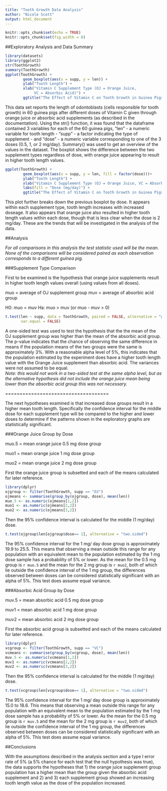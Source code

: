 ```yaml
---
title: "Tooth Growth Data Analysis"
author: "Nicole Scott"
output: html_document
---
```


```r
knitr::opts_chunk$set(echo = TRUE)
knitr::opts_chunk$set(fig.width = 8)
```


##Exploratory Analysis and Data Summary

```r
library(datasets)
library(ggplot2)
str(ToothGrowth)
summary(ToothGrowth)
ggplot(ToothGrowth) +
        geom_boxplot(aes(x = supp, y = len)) +
        ylab("Tooth Length") +
        xlab("Vitamin C Supplement Type (OJ = Orange Juice, 
             VC = Absorbic Acid)") +
        ggtitle("The Effect of Vitamin C on Tooth Growth in Guinea Pigs")

```

This data set reports the length of odontoblasts (cells responsible for tooth 
growth) in 60 guinea pigs after different doses of Vitamin C given through
orange juice or absorbic acid supplements (as described in the documentation).
Using the str() function, it was found that the dataframe contained 3 variables
for each of the 60 guinea pigs, "len" - a numeric variable for tooth length -
"supp" - a factor indicating the type of supplement - and "dose" - a numeric
variable corresponding to one of the 3 doses (0.5, 1, or 2 mg/day).  Summary()
was used to get an overview of the values in the dataset.  The boxplot shows
the difference between the two supplement types regardless of dose, with orange
juice appearing to result in higher tooth length values.

```r
ggplot(ToothGrowth) +
        geom_boxplot(aes(x = supp, y = len, fill = factor(dose)))+
        ylab("Tooth Length") +
        xlab("Vitamin C Supplement Type (OJ = Orange Juice, VC = Absorbic Acid)") +
        labs(fill = "Dose (mg/day)") +
        ggtitle("The Effect of Vitamin C on Tooth Growth in Guinea Pigs")

```

This plot further breaks down the previous boxplot by dose.  It appears within
each supplement type, tooth length increases with increased doseage.  It also
appears that orange juice also resulted in higher tooth length values within 
each dose, though that is less clear when the dose is 2 mg/day.  These are the
trends that will be investigated in the analysis of the data.  

##Analysis

*For all comparisons in this analysis the test statistic used will be the mean.
None of the comparisons will be considered paired as each observation 
corresponds to a different guinea pig.*

###Supplement Type Comparison

First to be examined is the hypothesis that orange juice supplements result in
higher tooth length values overall (using values from all doses).  

muo = average of OJ supplement group
muv = average of absorbic acid group

H0: muo = muv
Ha: muo > muv (or muo - muv > 0)

```r
t.test(len ~ supp, data = ToothGrowth, paired = FALSE, alternative = "greater",
       var.equal = FALSE)
```


A one-sided test was used to test the hypothesis that the the mean of the OJ
supplement group was higher than the mean of the absorbic acid group.  The 
p-value indicates that the chance of observing the same difference in means if 
the population means of the two groups were the same is approximately 3%.  With
a reasonable alpha level of 5%, this indicates that the population estimated by
the experiment does have a higher tooth length value with the Orange Juice 
supplement than absorbic acid.  The variances were not assumed to be equal.  
*Note: this would not work in a two-sided test at the same alpha level, but as 
the alternative hypothesis did not include the orange juice mean being lower 
than the absorbic acid group this was not necessary.*

====================================

The next hypotheses examined is that increased dose groups result in a higher 
mean tooth length.  Specifically the confidence interval for the middle dose 
for each supplement type will be compared to the higher and lower doses to 
determine if the patterns shown in the exploratory graphs are statistically 
significant.

###Orange Juice Group by Dose

muo.5 = mean orange juice 0.5 mg dose group

muo1 = mean orange juice 1 mg dose group

muo2 = mean orange juice 2 mg dose group


First the orange juice group is subsetted and each of the means calculated for 
later reference.

```r
library(dplyr)
ojgroup <- filter(ToothGrowth, supp == "OJ")
ojmeans <- summarise(group_by(ojgroup, dose), mean(len))
muo.5 <- as.numeric(ojmeans[1,2])
muo1 <- as.numeric(ojmeans[2,2])
muo2 <- as.numeric(ojmeans[3,2])
```

Then the 95% confidence interval is calculated for the middle (1 mg/day) dose. 

```r
t.test(ojgroup$len[ojgroup$dose== 1], alternative = "two.sided")
```

The 95% confidence interval for the 1 mg/ day dose group is approximately 19.9 
to 25.5.  This means that observing a mean outside this range for any population 
with an equivalent mean to the population estimated by the 1 mg dose sample has 
a probability of 5% or lower.  As the mean for the 0.5 mg group is `r muo.5` and 
the mean for the 2 mg group is `r muo2`, both of which lie outside the confidence
interval of the 1 mg group, the differences observed between doses can be 
considered statistically significant with an alpha of 5%.  This test does assume
equal variance.

###Absorbic Acid Group by Dose

muv.5 = mean absorbic acid 0.5 mg dose group

muv1 = mean absorbic acid 1 mg dose group

muv2 = mean absorbic acid 2 mg dose group


First the absorbic acid group is subsetted and each of the means calculated for 
later reference.

```r
library(dplyr)
vcgroup <- filter(ToothGrowth, supp == "VC")
vcmeans <- summarise(group_by(vcgroup, dose), mean(len))
muv.5 <- as.numeric(vcmeans[1,2])
muv1 <- as.numeric(vcmeans[2,2])
muv2 <- as.numeric(vcmeans[3,2])
```

Then the 95% confidence interval is calculated for the middle (1 mg/day) dose. 

```r
t.test(vcgroup$len[vcgroup$dose== 1], alternative = "two.sided")
```

The 95% confidence interval for the 1 mg/ day dose group is approximately 15.0 
to 18.6.  This means that observing a mean outside this range for any population 
with an equivalent mean to the population estimated by the 1 mg dose sample has 
a probability of 5% or lower.  As the mean for the 0.5 mg group is `r muv.5` and 
the mean for the 2 mg group is `r muv2`, both of which lie outside the confidence
interval of the 1 mg group, the differences observed between doses can be 
considered statistically significant with an alpha of 5%.  This test does assume
equal variance.

##Conclusions

With the assumptions described in the analysis section and a type I error rate 
of 5% (a 5% chance for each test that the null hypothesis was true), the data
supports the hypotheses that 1) the orange juice supplement group population 
has a higher mean than the group given the absorbic acid supplement and 2) and 
3) each supplement group showed an increasing tooth length value as the dose of
the population increased.